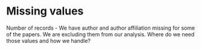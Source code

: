 # Missing values
Number of records -
We have author and author affiliation missing for some of the papers. We are excluding them from our analysis.
Where do we need those values and how we handle?
